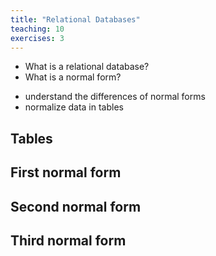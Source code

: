 ```yaml
---
title: "Relational Databases"
teaching: 10
exercises: 3
---
```


:::::::::::::::::::::::::::::::::::::: questions

- What is a relational database?
- What is a normal form?

::::::::::::::::::::::::::::::::::::::::::::::::

::::::::::::::::::::::::::::::::::::: objectives

- understand the differences of normal forms
- normalize data in tables

::::::::::::::::::::::::::::::::::::::::::::::::


## Tables


## First normal form


## Second normal form


## Third normal form